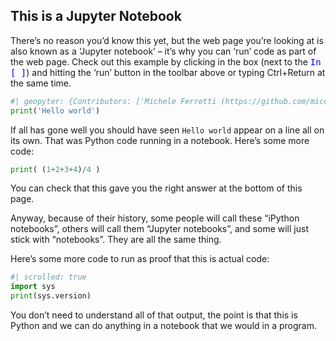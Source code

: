 ## This is a Jupyter Notebook

There's no reason you'd know this yet, but the web page you're looking at is also known as a 'Jupyter notebook' -- it's why you can 'run' code as part of the web page. Check out this example by clicking in the box (next to the <span style="color:blue;font-family:monospace">In [ ]</span>) and hitting the 'run' button in the toolbar above or typing Ctrl+Return at the same time.

```python
#| geopyter: {Contributors: ['Michele Ferretti (https://github.com/miccferr)', 'Jon Reades (https://github.com/jreades)', 'James Millington (https://github.com/jamesdamillington)', 'Michele Ferretti (https://github.com/miccferr)', 'Jon Reades (https://github.com/jreades)', 'James Millington (https://github.com/jamesdamillington)'], git: {active_branch: master, author.name: Jon Reades, authored_date: '2017-06-05 16:12:59', committed_date: '2017-06-05 16:12:59', committer.name: Jon Reades, sha: 2fce1fab4c3c28acabee493a24302e5ee1e8a1eb}}
print('Hello world')
```

If all has gone well you should have seen `Hello world` appear on a line all on its own. That was Python code running in a notebook. Here's some more code:

```python
print( (1+2+3+4)/4 )
```

You can check that this gave you the right answer at the bottom of this page. 

Anyway, because of their history, some people will call these "iPython notebooks", others will call them "Jupyter notebooks", and some will just stick with "notebooks". They are all the same thing. 

Here's some more code to run as proof that this is actual code:

```python
#| scrolled: true
import sys
print(sys.version)
```

You don't need to understand all of that output, the point is that this is Python and we can do anything in a notebook that we would in a program.

